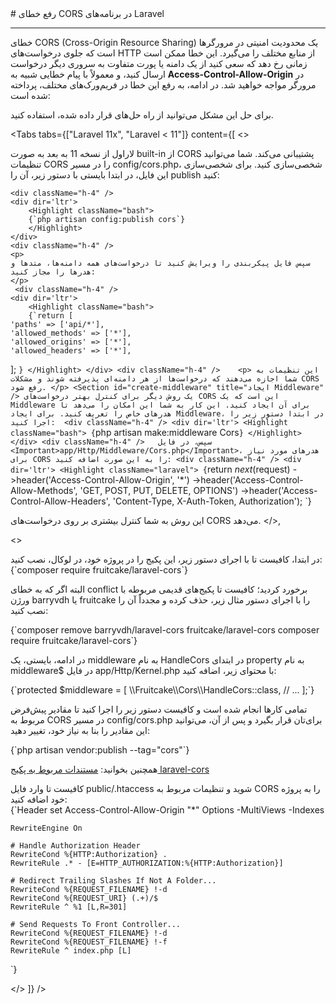 

<Layout>
<Head>
<title>مستندات رفع خطای CORS در Laravel - لیارا</title>
<meta property="og:title" content="مستندات خدمات رایانش ابری لیارا" />
<meta property="og:description" content="مستندات مربوط به نحوه رفع خطای CORS در پلتفرم Laravel در لیارا"  />
</Head>
# رفع خطای CORS در برنامه‌های Laravel
<hr className="mb-2" />
خطای CORS (Cross-Origin Resource Sharing) یک محدودیت امنیتی در مرورگرها است که جلوی درخواست‌های HTTP از منابع مختلف را می‌گیرد. 
این خطا ممکن است زمانی رخ دهد که سعی کنید از یک دامنه یا پورت متفاوت به سروری دیگر درخواست ارسال کنید، و معمولاً با پیام خطایی شبیه به <b>Access-Control-Allow-Origin</b> در مرورگر مواجه خواهید شد. در ادامه، به رفع این خطا در فریم‌ورک‌های مختلف، پرداخته شده است:

برای حل این مشکل می‌توانید از راه حل‌‌های قرار داده شده، استفاده کنید.

<Tabs 
  tabs={["Laravel 11x", "Laravel < 11"]} 
  content={[
   <>
   <Section id="set-cors-file" title="تنظیم فایل config/cors.php"  className="mt-0"/>

   <p>
   لاراول از نسخه 11 به بعد به صورت built-in از CORS پشتیبانی می‌کند. 
   شما می‌توانید تنظیمات CORS را در مسیر <Important>config/cors.php</Important>، شخصی‌سازی کنید. 
   برای شخصی‌سازی این فایل، در ابتدا بایستی با دستور زیر، آن را publish کنید: 
   </p>

    <div className="h-4" />
    <div dir='ltr'>
        <Highlight className="bash">
        {`php artisan config:publish cors`}
        </Highlight>
    </div>
    <div className="h-4" />
    <p>
    سپس فایل پیکربندی را ویرایش کنید تا درخواست‌های همه دامنه‌ها، متدها و هدرها را مجاز کنید:
    </p>
     <div className="h-4" />
    <div dir='ltr'>
        <Highlight className="bash">
        {`return [
    'paths' => ['api/*'],
    'allowed_methods' => ['*'],
    'allowed_origins' => ['*'],
    'allowed_headers' => ['*'],
];
`}
        </Highlight>
    </div>
    <div className="h-4" />   
    <p>
    این تنظیمات به شما اجازه می‌دهند که درخواست‌ها از هر دامنه‌ای پذیرفته شوند و مشکلات CORS رفع شود.
    </p>
    <Section id="create-middleware" title="ایجاد Middleware" />
    یک روش دیگر برای کنترل بهتر درخواست‌های CORS این است که یک Middleware برای آن ایجاد کنید. این کار به شما این امکان را می‌دهد تا هدرهای خاص را تعریف کنید.
    برای ایجاد Middleware، در ابتدا دستور زیر را اجرا کنید: 
    <div className="h-4" />
    <div dir='ltr'>
        <Highlight className="bash">
        {`php artisan make:middleware Cors`}
        </Highlight>
    </div>
    <div className="h-4" />  
    سپس، در فایل <Important>app/Http/Middleware/Cors.php</Important>، هدرهای مورد نیاز برای CORS را به این صورت اضافه کنید:
    <div className="h-4" />
    <div dir='ltr'>
        <Highlight className="laravel">
        {`return $next($request)
    ->header('Access-Control-Allow-Origin', '*')
    ->header('Access-Control-Allow-Methods', 'GET, POST, PUT, DELETE, OPTIONS')
    ->header('Access-Control-Allow-Headers', 'Content-Type, X-Auth-Token, Authorization');
`}
        </Highlight>
    </div>
    <div className="h-4" /> 
    این روش به شما کنترل بیشتری بر روی درخواست‌های CORS می‌دهد​.
   </>,

   <>

<Section id="use-laravel-cors-package" title="استفاده از پکیج laravel-cors"  className="mt-0"/>
در ابتدا، کافیست تا با اجرای دستور زیر، این پکیج را در پروژه خود، در لوکال، نصب کنید:

<div className="h-2" />
<div dir='ltr'>
    <Highlight className="bash">
      {`composer require fruitcake/laravel-cors`}
    </Highlight>
</div>
<div className="h-2" />

البته اگر که به خطای conflict برخورد کردید؛ کافیست تا پکیج‌های قدیمی مربوطه با ورژن barryvdh یا fruitcake را با اجرای دستور مثال زیر، حذف کرده و مجدداً آن را نصب کنید:
<div className="h-2" />
<div dir='ltr'>
    <Highlight className="bash">
      {`composer remove barryvdh/laravel-cors fruitcake/laravel-cors
composer require fruitcake/laravel-cors`}
    </Highlight>
</div>
<div className="h-2" />

در ادامه، بایستی، یک middleware به نام <Important>HandleCors</Important> در ابتدای property به نام <Important>middleware$</Important> در فایل <Important>app/Http/Kernel.php</Important> با محتوای زیر، اضافه کنید:
<div className="h-2" />
<div dir='ltr'>
    <Highlight className="php">
      {`protected $middleware = [
  \\Fruitcake\\Cors\\HandleCors::class,
    // ...
];`}
    </Highlight>
</div>
<div className="h-2" />

تمامی کارها انجام شده است و کافیست دستور زیر را اجرا کنید تا مقادیر پیش‌فرض مربوط به CORS در مسیر <Important>config/cors.php</Important> برای‌تان قرار بگیرد و پس از آن، می‌توانید این مقادیر را بنا به نیاز خود، تغییر دهید:
<div className="h-2" />
<div dir='ltr'>
    <Highlight className="bash">
      {`php artisan vendor:publish --tag="cors"`}
    </Highlight>
</div>
<div className="h-2" />
<Alert variant='success'>
<p>
همچنین بخوانید: <a href="https://github.com/fruitcake/laravel-cors?tab=readme-ov-file#cors-middleware-for-laravel" className="text-[#2196f3] ">مستندات مربوط به پکیج laravel-cors</a>
</p>
</Alert>

<Section id="use-htaccess" title="تنظیم فایل htaccess." />
کافیست تا وارد فایل <Important>public/.htaccess</Important> شوید و تنظیمات مربوط به CORS را به پروژه خود اضافه کنید:
<div className="h-2" />
<div dir='ltr'>
    <Highlight className="config">
      {`Header set Access-Control-Allow-Origin "*"

<IfModule mod_rewrite.c>
    <IfModule mod_negotiation.c>
        Options -MultiViews -Indexes
    </IfModule>

    RewriteEngine On

    # Handle Authorization Header
    RewriteCond %{HTTP:Authorization} .
    RewriteRule .* - [E=HTTP_AUTHORIZATION:%{HTTP:Authorization}]

    # Redirect Trailing Slashes If Not A Folder...
    RewriteCond %{REQUEST_FILENAME} !-d
    RewriteCond %{REQUEST_URI} (.+)/$
    RewriteRule ^ %1 [L,R=301]

    # Send Requests To Front Controller...
    RewriteCond %{REQUEST_FILENAME} !-d
    RewriteCond %{REQUEST_FILENAME} !-f
    RewriteRule ^ index.php [L]
</IfModule>`}
    </Highlight>
</div>
<div className="h-2" />

   </>
]} 
/>



</Layout>